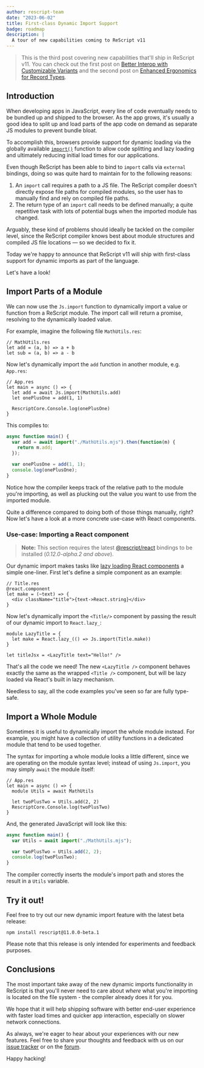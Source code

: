 ```yaml
---
author: rescript-team
date: "2023-06-02"
title: First-class Dynamic Import Support
badge: roadmap
description: |
  A tour of new capabilities coming to ReScript v11
---
```


> This is the third post covering new capabilities that'll ship in ReScript v11. You can check out the first post on [Better Interop with Customizable Variants](/blog/improving-interop) and the second post on [Enhanced Ergonomics for Record Types](/blog/enhanced-ergonomics-for-record-types).

## Introduction

When developing apps in JavaScript, every line of code eventually needs to be bundled up and shipped to the browser. As the app grows, it's usually a good idea to split up and load parts of the app code on demand as separate JS modules to prevent bundle bloat.

To accomplish this, browsers provide support for dynamic loading via the globally available [`import()`](https://developer.mozilla.org/en-US/docs/Web/JavaScript/Reference/Operators/import) function to allow code splitting and lazy loading and ultimately reducing initial load times for our applications.

Even though ReScript has been able to bind to `import` calls via `external` bindings, doing so was quite hard to maintain for to the following reasons:

1. An `import` call requires a path to a JS file. The ReScript compiler doesn't directly expose file paths for compiled modules, so the user has to manually find and rely on compiled file paths.
2. The return type of an `import` call needs to be defined manually; a quite repetitive task with lots of potential bugs when the imported module has changed.

Arguably, these kind of problems should ideally be tackled on the compiler level, since the ReScript compiler knows best about module structures and compiled JS file locations — so we decided to fix it.

Today we're happy to announce that ReScript v11 will ship with first-class support for dynamic imports as part of the language.

Let's have a look!

## Import Parts of a Module

We can now use the `Js.import` function to dynamically import a value or function from a ReScript module. The import call will return a promise, resolving to the dynamically loaded value.

For example, imagine the following file `MathUtils.res`:

```rescript
// MathUtils.res
let add = (a, b) => a + b
let sub = (a, b) => a - b
```

Now let's dynamically import the `add` function in another module, e.g. `App.res`:

```rescript
// App.res
let main = async () => {
  let add = await Js.import(MathUtils.add)
  let onePlusOne = add(1, 1)

  RescriptCore.Console.log(onePlusOne)
}
```

This compiles to:

```javascript
async function main() {
  var add = await import("./MathUtils.mjs").then(function(m) {
    return m.add;
  });

  var onePlusOne = add(1, 1);
  console.log(onePlusOne);
}
```

Notice how the compiler keeps track of the relative path to the module you're importing, as well as plucking out the value you want to use from the imported module.

Quite a difference compared to doing both of those things manually, right? Now let's have a look at a more concrete use-case with React components.

### Use-case: Importing a React component

> **Note:** This section requires the latest [@rescript/react](https://github.com/rescript-lang/rescript-react) bindings to be installed (_0.12.0-alpha.2 and above_).

Our dynamic import makes tasks like [lazy loading React components](https://react.dev/reference/react/lazy#lazy) a simple one-liner. First let's define a simple component as an example:

```rescript
// Title.res
@react.component
let make = (~text) => {
  <div className="title">{text->React.string}</div>
}
```

Now let's dynamically import the `<Title/>` component by passing the result of our dynamic import to `React.lazy_`:

```rescript
module LazyTitle = {
  let make = React.lazy_(() => Js.import(Title.make))
}

let titleJsx = <LazyTitle text="Hello!" />
```

That's all the code we need! The new `<LazyTitle />` component behaves exactly the same as the wrapped `<Title />` component, but will be lazy loaded via React's built in lazy mechanism.

Needless to say, all the code examples you've seen so far are fully type-safe.

## Import a Whole Module

Sometimes it is useful to dynamically import the whole module instead. For example, you might have a collection of utility functions in a dedicated module that tend to be used together.

The syntax for importing a whole module looks a little different, since we are operating on the module syntax level; instead of using `Js.import`, you may simply `await` the module itself:

```rescript
// App.res
let main = async () => {
  module Utils = await MathUtils

  let twoPlusTwo = Utils.add(2, 2)
  RescriptCore.Console.log(twoPlusTwo)
}
```

And, the generated JavaScript will look like this:

```js
async function main() {
  var Utils = await import("./MathUtils.mjs");

  var twoPlusTwo = Utils.add(2, 2);
  console.log(twoPlusTwo);
}
```

The compiler correctly inserts the module's import path and stores the result in a `Utils` variable.

## Try it out!

Feel free to try out our new dynamic import feature with the latest beta release:

`npm install rescript@11.0.0-beta.1`

Please note that this release is only intended for experiments and feedback purposes.


## Conclusions

The most important take away of the new dynamic imports functionality in ReScript is that you'll never need to care about _where_ what you're importing is located on the file system - the compiler already does it for you.

We hope that it will help shipping software with better end-user experience with faster load times and quicker app interaction, especially on slower network connections.

As always, we're eager to hear about your experiences with our new features. Feel free to share your thoughts and feedback with us on our [issue tracker](https://github.com/rescript-lang/rescript-compiler/issues) or on the [forum](https://forum.rescript-lang.org).

Happy hacking!
